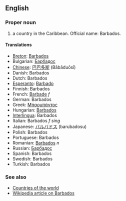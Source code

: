 ==English==

===Proper noun===

# a country in the Caribbean. Official name: Barbados.

====Translations====
*[[Breton]]: [[Barbados]]
*Bulgarian: [[Барбадос]]
*[[Chinese]]: [[巴巴多斯]] (Bābāduōsī)
*Danish: Barbados
*Dutch: Barbados
*[[Esperanto]]: [[Barbado]]
*Finnish: Barbados
*French: [[Barbade]] ''f''
*German: Barbados
*Greek: [[Μπαρμπάντος]]
*Hungarian: [[Barbados]]
*[[Interlingua]]: Barbados
*Italian: Barbados ''f sing''
*Japanese: [[バルバドス]] (barubadosu)
*Polish: Barbados
*Portuguese: Barbados
*Romanian: [[Barbados]] ''n''
*Russian: [[Барбадос]]
*Spanish: Barbados
*Swedish: Barbados
*Turkish: Barbados

===See also===
*[[Countries of the world]]
*[[en:Barbados|Wikipedia article on Barbados]]